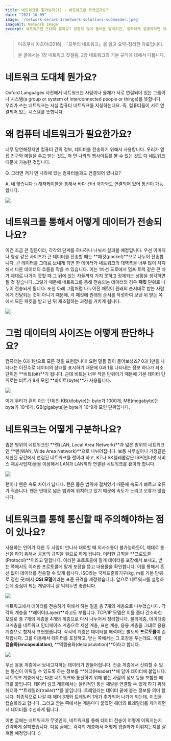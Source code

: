 ```yaml
---
title: 네트워크를 알아보자(1) - 네트워크란 무엇인가요?
date: "2021-10-09"
image: '/network-series-1/network-solutions-subheader.jpeg'
imageAlt: Network Image
excerpt: 네트워크란 도대체 뭘까요? 굉장히 많이 들어본 말이지만, 정확하게 설명하자면 어려운 그 단어. 한번 알아봅시다!
---
```


> 미즈쿠치 카츠야(2016), 「모두의 네트워크」를 읽고 요약-정리한 자료입니다.
>
> 본 글에서는 1장 네트워크 첫걸음, 2장 네트워크의 기본 규칙에 대해서 다룹니다.

# 네트워크 도대체 뭔가요?

Oxford Languages 사전에서 네트워크는 사람이나 물체가 서로 연결되어 있는 그룹이나 시스템(a group or system of interconnected
people or things)를 뜻합니다. 우리가 쓰는 네트워크는 사실 컴퓨터 네트워크를 지칭하는데요. 즉, 컴퓨터들이 서로 연결되어 있는 시스템를 뜻합니다.

# 왜 컴퓨터 네트워크가 필요한가요?

너무 당연해졌지만 컴퓨터 간의 정보, 데이터를 전송하기 위해서 사용합니다. 우리가 옆집 친구와 메일을 주고 받는 것도, 저 먼 나라의 웹사이트를 볼 수 있는 것도
다 네트워크 때문에 가능한 것입니다.

Q. 그러면 저기 먼 나라에 있는 컴퓨터들과도 연결되어 있나요?

A. 네 맞습니다 :) 해저케이블을 통해서 바다 건너 국가와도 연결되어 있어 통신이 가능합니다.

<div className="mx-auto mb-12" style={{maxWidth: 600}}>
    <Image
        layout="responsive"
        src={"/network-series-1/submarine-cable-networks.jpeg"}
        width={1200}
        height={676}
    />
</div>

# 네트워크를 통해서 어떻게 데이터가 전송되나요?

이건 조금 큰 질문이라, 각각의 단계를 하나하나 나눠서 살펴볼 예정입니다. 우선 이미지나 영상 같은 사이즈가 큰 데이터를 전송할 때는
**패킷(packet)**으로 나누어 전송합니다. 큰 데이터를 그대로 보내게 되면 한 데이터가 네트워크의 대역폭을 너무 많이 차지해서 다른 데이터의 흐름을 막을 수 있습니다.
이는 1차선 도로에서 덤프 트럭 같은 큰 차가 제대로 나가지 못할 때 그 뒤에 있는 차들까지 가지 못하고 정체되는 상황을 생각하면 될 것 같습니다. 그렇기 때문에
네트워크를 통해 전송되는 데이터의 경우 **패킷** 단위로 나누어 전송되게 됩니다. 또한 아래 그림처럼 나누어진 패킷이 원래의 순서대로 받는 사람에게
전달되는 것이 아니기 때문에, 각 패킷에 원래의 순서를 작성하여 보낸 뒤 받는 쪽에서 모든 패킷을 받고 난 뒤 재조합하는 과정을 거치게 됩니다.

<div className="mx-auto mb-12" style={{maxWidth: 600}}>
    <Image
        layout="responsive"
        src={"/network-series-1/packet-reordering.png"}
        width={1200}
        height={676}
    />
</div>


# 그럼 데이터의 사이즈는 어떻게 판단하나요?

컴퓨터는 0과 1만으로 모든 것을 표현합니다! 요런 말들 많이 들어보셨죠? 0과 1만을 나타내는 이진수로 데이터의 상태를 표시하기 때문에 0과 1을 나타내는 정보
하나가 최소 단위인 **비트(bit)**가 됩니다. 근데 비트는 너무 작은 단위이기 때문에 기본 데이터 단위로는 비트가 8개 모인 **바이트(byte)**가 사용됩니다.

<div className="mx-auto mb-12" style={{maxWidth: 600}}>
    <Image
        layout="responsive"
        src={"/network-series-1/byte.png"}
        width={1200}
        height={676}
    />
</div>

이게 우리가 흔히 아는 단위인 KB(kilobyte)는 byte가 1000개, MB(megabyte)는 byte가 10^6개, GB(gigabyte)는 byte가 10^9개 모인 단위입니다.

# 네트워크는 어떻게 구분하나요?

좁은 범위의 네트워크인 **랜(LAN, Local Area Network)**과 넓은 범위의 네트워크인 **왠(WAN, Wide Area Network)**으로 나뉘어집니다.
보통 사무실이나 가정같은 제한된 공간에서 연결된 네트워크를 랜이라 하고, KT나 SK텔레콤같은 ISP(인터넷 서비스 제공사업자)들을 이용해서 LAN과 LAN끼리
연결된 네트워크를 뢘이라 합니다.

<div className="mx-auto mb-12" style={{maxWidth: 600}}>
    <Image
        layout="responsive"
        src={"/network-series-1/wan-lan.png"}
        width={1200}
        height={676}
    />
</div>

랜이나 왠은 속도 차이가 납니다. 랜은 좁은 범위에 걸쳐있기 때문에 속도가 빠르고 오류가 적습니다. 왠은 반대로 넓은 범위에 위치하고 있기 때문에 속도가
느리고 오류가 많습니다.

# 네트워크를 통해 통신할 때 주의해야하는 점이 있나요?

사용하는 언어가 다른 두 사람이 만나서 대화할 때 의사소통이 불가능하듯이, 제대로 통신을 하기 위해서 공용의 규칙을 필요로 하게 됩니다.
이러한 규칙을 **프로토콜(Protocol)**이라고 말합니다. 이러한 프로토콜에 맡게 데이터를 포장해서 보내고, 받는 쪽에서도 이러한 프로토콜에 맡게
포장을 뜯고 내용물을 확인합니다. 이를 통해서 혼선 없이 데이터를 전송할 수 있게 됩니다. ISO라는 국제표준화기구(kg, m를 기본 단위로 정한 곳)에서
**OSI 모델**이라는 표준 규격을 제정했습니다. 앞으로 네트워크를 설명하는데 중심이 되는 개념이니 잘 익혀두면 좋습니다.

<div className="mx-auto mb-12" style={{maxWidth: 488}}>
    <Image
        layout="responsive"
        src={"/network-series-1/osi-model-tcp-ip-model.jpeg"}
        width={488}
        height={369}
    />
</div>

네트워크에서 데이터를 전송하기 위해서 하는 일을 총 7개의 계층으로 나누었습니다. 각각의 계층을 **레이어(Layer)**라고도 부릅니다.
TCP/IP 모델은 이를 좀더 간소화한 모델로 총 7개의 계층을 4개의 계층으로 다시 나누어서 정리합니다.
물리계층, 데이터링크계층을 네트워크 인터페이스 계층으로 세션 계층, 표현 계층, 응용 계층을 그대로 응용 계층으로 합쳐서 표현했습니다.
각각의 계층은 데이터를 해석하는 별도의 **프로토콜**이 존재합니다. 그를 이용해서 데이터를 포장하고, 받는 쪽에서는 그 포장을 푸는데요.
이를 **캡슐화(encapsulation)**, **역캡슐화(decapsulation)**이라고 합니다.

<div className="mx-auto" style={{maxWidth: 600}}>
    <Image
        layout="responsive"
        src={"/network-series-1/encapsulation-decapsulation.png"}
        width={800}
        height={800}
    />
</div>

우선 응용 계층에서 보내고자하는 데이터가 만들어집니다. 전송 계층에서 신뢰할 수 있는 통신이 이뤄질 수 있도록 하는 정보를 **헤더(Header)**에 담아
데이터에 붙입니다. 네트워크 계층에서는 다른 네트워크와 통신하기 위해 받는 사람의 정보 등을 포함한 헤더를 붙입니다.
데이터 링크 계층에서는 물리적인 통신 채널을 연결할 수 있게 하기 위해 헤더와 **트레일러(trailer)**를 붙입니다. 트레일러는 데이터 끝에 붙는 정보를 의미
합니다. 최종적으로 나갈 때 헤더 3개와 트레일러 1개가 추가되어 나가게 되는데, 이것을 캡슐화라고 합니다.
그리고 받는 쪽에서는 계층마다 붙였던 헤더와 트레일러를 제거하면서 데이터를 수신하게 됩니다.

이번 글에는 네트워크가 무엇인지, 네트워크를 통해 데이터 전송이 어떻게 이뤄지는지 간략하게 살펴봤습니다.
다음 글에는 각각의 계층에서 어떻게 캡슐화가 이뤄지는지를 살펴볼 예정입니다. :)
